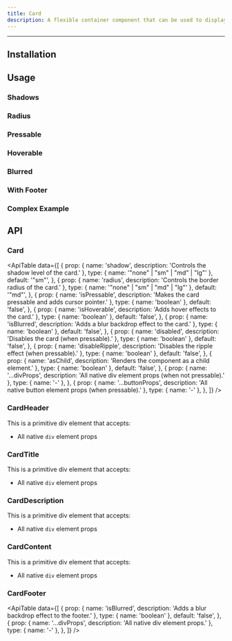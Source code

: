 ```yaml
---
title: Card
description: A flexible container component that can be used to display content.
---
```



<ComponentLinks name="Card" />

---

## Installation

<PackageManagers packageName="card" />

## Usage

<CodeDemo code={CardDemos.usage} />

### Shadows

<CodeDemo code={CardDemos.shadows} />

### Radius

<CodeDemo code={CardDemos.radius} />

### Pressable

<CodeDemo code={CardDemos.pressable} />

### Hoverable

<CodeDemo code={CardDemos.hoverable} />

### Blurred

<CodeDemo code={CardDemos.blurred} />

### With Footer

<CodeDemo code={CardDemos.withFooter} />

### Complex Example

<CodeDemo code={CardDemos.complex} />

## API

### Card

<ApiTable
  data={[
    {
      prop: { name: 'shadow', description: 'Controls the shadow level of the card.' },
      type: { name: '"none" | "sm" | "md" | "lg"' },
      default: '"sm"',
    },
    {
      prop: { name: 'radius', description: 'Controls the border radius of the card.' },
      type: { name: '"none" | "sm" | "md" | "lg"' },
      default: '"md"',
    },
    {
      prop: { name: 'isPressable', description: 'Makes the card pressable and adds cursor pointer.' },
      type: { name: 'boolean' },
      default: 'false',
    },
    {
      prop: { name: 'isHoverable', description: 'Adds hover effects to the card.' },
      type: { name: 'boolean' },
      default: 'false',
    },
    {
      prop: { name: 'isBlurred', description: 'Adds a blur backdrop effect to the card.' },
      type: { name: 'boolean' },
      default: 'false',
    },
    {
      prop: { name: 'disabled', description: 'Disables the card (when pressable).' },
      type: { name: 'boolean' },
      default: 'false',
    },
    {
      prop: { name: 'disableRipple', description: 'Disables the ripple effect (when pressable).' },
      type: { name: 'boolean' },
      default: 'false',
    },
    {
      prop: { name: 'asChild', description: 'Renders the component as a child element.' },
      type: { name: 'boolean' },
      default: 'false',
    },
    {
      prop: { name: '...divProps', description: 'All native div element props (when not pressable).' },
      type: { name: '-' },
    },
    {
      prop: { name: '...buttonProps', description: 'All native button element props (when pressable).' },
      type: { name: '-' },
    },
  ]}
/>

### CardHeader

This is a primitive div element that accepts:

- All native `div` element props

### CardTitle

This is a primitive div element that accepts:

- All native `div` element props

### CardDescription

This is a primitive div element that accepts:

- All native `div` element props

### CardContent

This is a primitive div element that accepts:

- All native `div` element props

### CardFooter

<ApiTable
  data={[
    {
      prop: { name: 'isBlurred', description: 'Adds a blur backdrop effect to the footer.' },
      type: { name: 'boolean' },
      default: 'false',
    },
    {
      prop: { name: '...divProps', description: 'All native div element props.' },
      type: { name: '-' },
    },
  ]}
/>